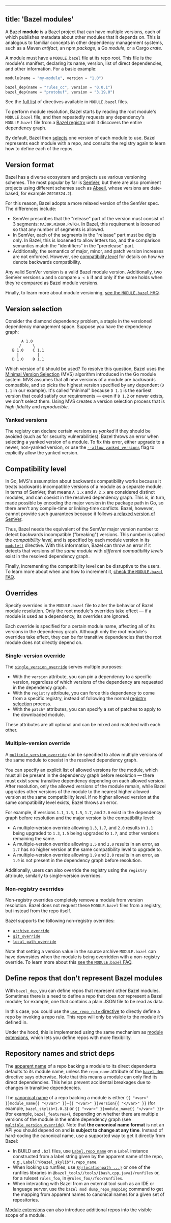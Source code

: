 
---
title: 'Bazel modules'
---



A Bazel **module** is a Bazel project that can have multiple versions, each of
which publishes metadata about other modules that it depends on. This is
analogous to familiar concepts in other dependency management systems, such as a
Maven *artifact*, an npm *package*, a Go *module*, or a Cargo *crate*.

A module must have a `MODULE.bazel` file at its repo root. This file is the
module's manifest, declaring its name, version, list of direct dependencies, and
other information. For a basic example:

```python
module(name = "my-module", version = "1.0")

bazel_dep(name = "rules_cc", version = "0.0.1")
bazel_dep(name = "protobuf", version = "3.19.0")
```

See the [full list](/rules/lib/globals/module) of directives available in
`MODULE.bazel` files.

To perform module resolution, Bazel starts by reading the root module's
`MODULE.bazel` file, and then repeatedly requests any dependency's
`MODULE.bazel` file from a [Bazel registry](/external/registry) until it
discovers the entire dependency graph.

By default, Bazel then [selects](#version-selection) one version of each module
to use. Bazel represents each module with a repo, and consults the registry
again to learn how to define each of the repos.

## Version format 

Bazel has a diverse ecosystem and projects use various versioning schemes. The
most popular by far is [SemVer](https://semver.org), but there are
also prominent projects using different schemes such as
[Abseil](https://github.com/abseil/abseil-cpp/releases), whose
versions are date-based, for example `20210324.2`).

For this reason, Bazel adopts a more relaxed version of the SemVer spec. The
differences include:

*   SemVer prescribes that the "release" part of the version must consist of 3
    segments: `MAJOR.MINOR.PATCH`. In Bazel, this requirement is loosened so
    that any number of segments is allowed.
*   In SemVer, each of the segments in the "release" part must be digits only.
    In Bazel, this is loosened to allow letters too, and the comparison
    semantics match the "identifiers" in the "prerelease" part.
*   Additionally, the semantics of major, minor, and patch version increases are
    not enforced. However, see [compatibility level](#compatibility_level) for
    details on how we denote backwards compatibility.

Any valid SemVer version is a valid Bazel module version. Additionally, two
SemVer versions `a` and `b` compare `a < b` if and only if the same holds when
they're compared as Bazel module versions.

Finally, to learn more about module versioning, [see the `MODULE.bazel`
FAQ](faq#module-versioning-best-practices).

## Version selection 

Consider the diamond dependency problem, a staple in the versioned dependency
management space. Suppose you have the dependency graph:

```
       A 1.0
      /     \
   B 1.0    C 1.1
     |        |
   D 1.0    D 1.1
```

Which version of `D` should be used? To resolve this question, Bazel uses the
[Minimal Version Selection](https://research.swtch.com/vgo-mvs)
(MVS) algorithm introduced in the Go module system. MVS assumes that all new
versions of a module are backwards compatible, and so picks the highest version
specified by any dependent (`D 1.1` in our example). It's called "minimal"
because `D 1.1` is the earliest version that could satisfy our requirements —
even if `D 1.2` or newer exists, we don't select them. Using MVS creates a
version selection process that is *high-fidelity* and *reproducible*.

### Yanked versions

The registry can declare certain versions as *yanked* if they should be avoided
(such as for security vulnerabilities). Bazel throws an error when selecting a
yanked version of a module. To fix this error, either upgrade to a newer,
non-yanked version, or use the
[`--allow_yanked_versions`](/reference/command-line-reference#flag--allow_yanked_versions)
flag to explicitly allow the yanked version.

## Compatibility level

In Go, MVS's assumption about backwards compatibility works because it treats
backwards incompatible versions of a module as a separate module. In terms of
SemVer, that means `A 1.x` and `A 2.x` are considered distinct modules, and can
coexist in the resolved dependency graph. This is, in turn, made possible by
encoding the major version in the package path in Go, so there aren't any
compile-time or linking-time conflicts. Bazel, however, cannot provide such
guarantees because it follows [a relaxed version of SemVer](#version-format).

Thus, Bazel needs the equivalent of the SemVer major version number to detect
backwards incompatible ("breaking") versions. This number is called the
*compatibility level*, and is specified by each module version in its
[`module()`](/rule/lib/globals/module#module) directive. With this information,
Bazel can throw an error if it detects that versions of the _same module_ with
_different compatibility levels_ exist in the resolved dependency graph.

Finally, incrementing the compatibility level can be disruptive to the users.
To learn more about when and how to increment it, [check the `MODULE.bazel`
FAQ](faq#incrementing-compatibility-level).

## Overrides

Specify overrides in the `MODULE.bazel` file to alter the behavior of Bazel
module resolution. Only the root module's overrides take effect — if a module is
used as a dependency, its overrides are ignored.

Each override is specified for a certain module name, affecting all of its
versions in the dependency graph. Although only the root module's overrides take
effect, they can be for transitive dependencies that the root module does not
directly depend on.

### Single-version override

The [`single_version_override`](/rules/lib/globals/module#single_version_override)
serves multiple purposes:

*   With the `version` attribute, you can pin a dependency to a specific
    version, regardless of which versions of the dependency are requested in the
    dependency graph.
*   With the `registry` attribute, you can force this dependency to come from a
    specific registry, instead of following the normal [registry
    selection](/external/registry#selecting_registries) process.
*   With the `patch*` attributes, you can specify a set of patches to apply to
    the downloaded module.

These attributes are all optional and can be mixed and matched with each other.

### Multiple-version override

A [`multiple_version_override`](/rules/lib/globals/module#multiple_version_override)
can be specified to allow multiple versions of the same module to coexist in the
resolved dependency graph.

You can specify an explicit list of allowed versions for the module, which must
all be present in the dependency graph before resolution — there must exist
*some* transitive dependency depending on each allowed version. After
resolution, only the allowed versions of the module remain, while Bazel upgrades
other versions of the module to the nearest higher allowed version at the same
compatibility level. If no higher allowed version at the same compatibility
level exists, Bazel throws an error.

For example, if versions `1.1`, `1.3`, `1.5`, `1.7`, and `2.0` exist in the
dependency graph before resolution and the major version is the compatibility
level:

*   A multiple-version override allowing `1.3`, `1.7`, and `2.0` results in
    `1.1` being upgraded to `1.3`, `1.5` being upgraded to `1.7`, and other
    versions remaining the same.
*   A multiple-version override allowing `1.5` and `2.0` results in an error, as
    `1.7` has no higher version at the same compatibility level to upgrade to.
*   A multiple-version override allowing `1.9` and `2.0` results in an error, as
    `1.9` is not present in the dependency graph before resolution.

Additionally, users can also override the registry using the `registry`
attribute, similarly to single-version overrides.

### Non-registry overrides

Non-registry overrides completely remove a module from version resolution. Bazel
does not request these `MODULE.bazel` files from a registry, but instead from
the repo itself.

Bazel supports the following non-registry overrides:

*   [`archive_override`](/rules/lib/globals/module#archive_override)
*   [`git_override`](/rules/lib/globals/module#git_override)
*   [`local_path_override`](/rules/lib/globals/module#local_path_override)

Note that setting a version value in the source archive `MODULE.bazel` can have
downsides when the module is being overridden with a non-registry override. To
learn more about this [see the `MODULE.bazel`
FAQ](faq#module-versioning-best-practices).

## Define repos that don't represent Bazel modules 

With `bazel_dep`, you can define repos that represent other Bazel modules.
Sometimes there is a need to define a repo that does _not_ represent a Bazel
module; for example, one that contains a plain JSON file to be read as data.

In this case, you could use the [`use_repo_rule`
directive](/rules/lib/globals/module#use_repo_rule) to directly define a repo
by invoking a repo rule. This repo will only be visible to the module it's
defined in.

Under the hood, this is implemented using the same mechanism as [module
extensions](/external/extension), which lets you define repos with more
flexibility.

## Repository names and strict deps

The [apparent name](/external/overview#apparent-repo-name) of a repo backing a
module to its direct dependents defaults to its module name, unless the
`repo_name` attribute of the [`bazel_dep`](/rules/lib/globals/module#bazel_dep)
directive says otherwise. Note that this means a module can only find its direct
dependencies. This helps prevent accidental breakages due to changes in
transitive dependencies.

The [canonical name](/external/overview#canonical-repo-name) of a repo backing a
module is either `{{ "<var>" }}module_name{{ "</var>" }}+{{ "<var>" }}version{{
"</var>" }}` (for example, `bazel_skylib+1.0.3`) or `{{ "<var>" }}module_name{{
"</var>" }}+` (for example, `bazel_features+`), depending on whether there are
multiple versions of the module in the entire dependency graph (see
[`multiple_version_override`](/rules/lib/globals/module#multiple_version_override)).
Note that **the canonical name format** is not an API you should depend on and
**is subject to change at any time**. Instead of hard-coding the canonical name,
use a supported way to get it directly from Bazel:

*    In BUILD and `.bzl` files, use
     [`Label.repo_name`](/rules/lib/builtins/Label#repo_name) on a `Label` instance
     constructed from a label string given by the apparent name of the repo, e.g.,
     `Label("@bazel_skylib").repo_name`.
*    When looking up runfiles, use
     [`$(rlocationpath ...)`](https://bazel.build/reference/be/make-variables#predefined_label_variables)
     or one of the runfiles libraries in
     `@bazel_tools//tools/{bash,cpp,java}/runfiles` or, for a ruleset `rules_foo`,
     in `@rules_foo//foo/runfiles`.
*    When interacting with Bazel from an external tool such as an IDE or language
     server, use the `bazel mod dump_repo_mapping` command to get the mapping from
     apparent names to canonical names for a given set of repositories.

[Module extensions](/external/extension) can also introduce additional repos
into the visible scope of a module.
